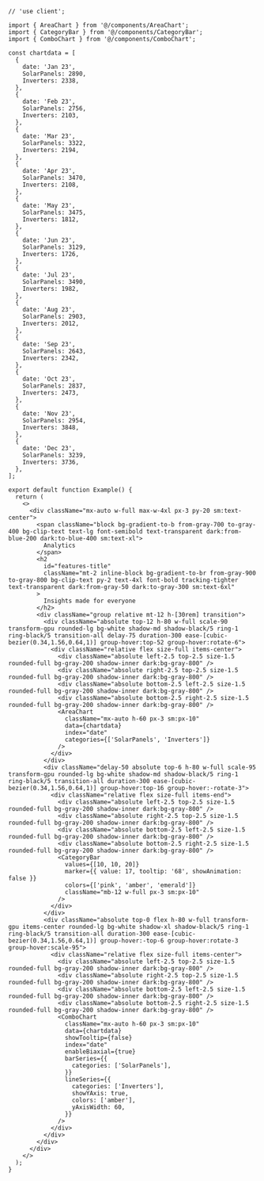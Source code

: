 ````tsx
// 'use client';

import { AreaChart } from '@/components/AreaChart';
import { CategoryBar } from '@/components/CategoryBar';
import { ComboChart } from '@/components/ComboChart';

const chartdata = [
  {
    date: 'Jan 23',
    SolarPanels: 2890,
    Inverters: 2338,
  },
  {
    date: 'Feb 23',
    SolarPanels: 2756,
    Inverters: 2103,
  },
  {
    date: 'Mar 23',
    SolarPanels: 3322,
    Inverters: 2194,
  },
  {
    date: 'Apr 23',
    SolarPanels: 3470,
    Inverters: 2108,
  },
  {
    date: 'May 23',
    SolarPanels: 3475,
    Inverters: 1812,
  },
  {
    date: 'Jun 23',
    SolarPanels: 3129,
    Inverters: 1726,
  },
  {
    date: 'Jul 23',
    SolarPanels: 3490,
    Inverters: 1982,
  },
  {
    date: 'Aug 23',
    SolarPanels: 2903,
    Inverters: 2012,
  },
  {
    date: 'Sep 23',
    SolarPanels: 2643,
    Inverters: 2342,
  },
  {
    date: 'Oct 23',
    SolarPanels: 2837,
    Inverters: 2473,
  },
  {
    date: 'Nov 23',
    SolarPanels: 2954,
    Inverters: 3848,
  },
  {
    date: 'Dec 23',
    SolarPanels: 3239,
    Inverters: 3736,
  },
];

export default function Example() {
  return (
    <>
      <div className="mx-auto w-full max-w-4xl px-3 py-20 sm:text-center">
        <span className="block bg-gradient-to-b from-gray-700 to-gray-400 bg-clip-text text-lg font-semibold text-transparent dark:from-blue-200 dark:to-blue-400 sm:text-xl">
          Analytics
        </span>
        <h2
          id="features-title"
          className="mt-2 inline-block bg-gradient-to-br from-gray-900 to-gray-800 bg-clip-text py-2 text-4xl font-bold tracking-tighter text-transparent dark:from-gray-50 dark:to-gray-300 sm:text-6xl"
        >
          Insights made for everyone
        </h2>
        <div className="group relative mt-12 h-[30rem] transition">
          <div className="absolute top-12 h-80 w-full scale-90 transform-gpu rounded-lg bg-white shadow-md shadow-black/5 ring-1 ring-black/5 transition-all delay-75 duration-300 ease-[cubic-bezier(0.34,1.56,0.64,1)] group-hover:top-52 group-hover:rotate-6">
            <div className="relative flex size-full items-center">
              <div className="absolute left-2.5 top-2.5 size-1.5 rounded-full bg-gray-200 shadow-inner dark:bg-gray-800" />
              <div className="absolute right-2.5 top-2.5 size-1.5 rounded-full bg-gray-200 shadow-inner dark:bg-gray-800" />
              <div className="absolute bottom-2.5 left-2.5 size-1.5 rounded-full bg-gray-200 shadow-inner dark:bg-gray-800" />
              <div className="absolute bottom-2.5 right-2.5 size-1.5 rounded-full bg-gray-200 shadow-inner dark:bg-gray-800" />
              <AreaChart
                className="mx-auto h-60 px-3 sm:px-10"
                data={chartdata}
                index="date"
                categories={['SolarPanels', 'Inverters']}
              />
            </div>
          </div>
          <div className="delay-50 absolute top-6 h-80 w-full scale-95 transform-gpu rounded-lg bg-white shadow-md shadow-black/5 ring-1 ring-black/5 transition-all duration-300 ease-[cubic-bezier(0.34,1.56,0.64,1)] group-hover:top-16 group-hover:-rotate-3">
            <div className="relative flex size-full items-end">
              <div className="absolute left-2.5 top-2.5 size-1.5 rounded-full bg-gray-200 shadow-inner dark:bg-gray-800" />
              <div className="absolute right-2.5 top-2.5 size-1.5 rounded-full bg-gray-200 shadow-inner dark:bg-gray-800" />
              <div className="absolute bottom-2.5 left-2.5 size-1.5 rounded-full bg-gray-200 shadow-inner dark:bg-gray-800" />
              <div className="absolute bottom-2.5 right-2.5 size-1.5 rounded-full bg-gray-200 shadow-inner dark:bg-gray-800" />
              <CategoryBar
                values={[10, 10, 20]}
                marker={{ value: 17, tooltip: '68', showAnimation: false }}
                colors={['pink', 'amber', 'emerald']}
                className="mb-12 w-full px-3 sm:px-10"
              />
            </div>
          </div>
          <div className="absolute top-0 flex h-80 w-full transform-gpu items-center rounded-lg bg-white shadow-xl shadow-black/5 ring-1 ring-black/5 transition-all duration-300 ease-[cubic-bezier(0.34,1.56,0.64,1)] group-hover:-top-6 group-hover:rotate-3 group-hover:scale-95">
            <div className="relative flex size-full items-center">
              <div className="absolute left-2.5 top-2.5 size-1.5 rounded-full bg-gray-200 shadow-inner dark:bg-gray-800" />
              <div className="absolute right-2.5 top-2.5 size-1.5 rounded-full bg-gray-200 shadow-inner dark:bg-gray-800" />
              <div className="absolute bottom-2.5 left-2.5 size-1.5 rounded-full bg-gray-200 shadow-inner dark:bg-gray-800" />
              <div className="absolute bottom-2.5 right-2.5 size-1.5 rounded-full bg-gray-200 shadow-inner dark:bg-gray-800" />
              <ComboChart
                className="mx-auto h-60 px-3 sm:px-10"
                data={chartdata}
                showTooltip={false}
                index="date"
                enableBiaxial={true}
                barSeries={{
                  categories: ['SolarPanels'],
                }}
                lineSeries={{
                  categories: ['Inverters'],
                  showYAxis: true,
                  colors: ['amber'],
                  yAxisWidth: 60,
                }}
              />
            </div>
          </div>
        </div>
      </div>
    </>
  );
}

````
